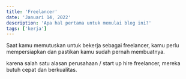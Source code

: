 ```yaml
---
title: 'Freelancer'
date: 'Januari 14, 2022'
description: 'Apa hal pertama untuk memulai blog ini?'
tags: ['kerja']
---
```


Saat kamu memutuskan untuk bekerja sebagai freelancer, kamu perlu mempersiapkan dan pastikan kamu sudah pernah membuatnya.


karena salah satu alasan perusahaan / start up hire freelancer, mereka butuh cepat dan berkualitas.
